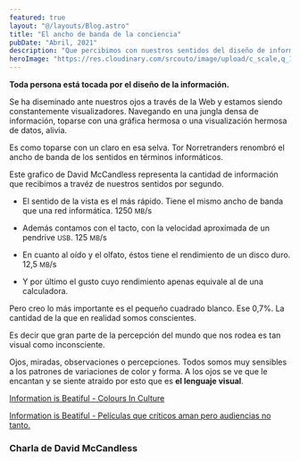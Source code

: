 ```yaml
---
featured: true
layout: "@/layouts/Blog.astro"
title: "El ancho de banda de la conciencia"
pubDate: "Abril, 2021"
description: "Que percibimos con nuestros sentidos del diseño de información."
heroImage: "https://res.cloudinary.com/srcouto/image/upload/c_scale,q_100,w_1920/v1624063633/ Next-srcouto/el-ancho-de-banda-de-la-conciencia/banner.png"
---
```



**Toda persona está tocada por el diseño de la información.**

Se ha diseminado ante nuestros ojos a través de la Web y estamos siendo constantemente visualizadores. Navegando en una jungla densa de información, toparse con una gráfica hermosa o una visualización hermosa de datos, alivia.

Es como toparse con un claro en esa selva. Tor Norretranders renombró el ancho de banda de los sentidos en términos informáticos.

Este grafico de David McCandless representa la cantidad de información que recibimos a travéz de nuestros sentidos por segundo.

<ImageLightbox
  alt="Gráfico que compara el ancho de banda de los distintos sentidos."
  src="https://res.cloudinary.com/srcouto/image/upload/c_scale,q_100,w_1920/v1624063633/Next-srcouto/el-ancho-de-banda-de-la-conciencia/el-ancho-de-banda-de-la-conciencia.png"
/>

- El sentido de la vista es el más rápido. Tiene el mismo ancho de banda que una red informática. 1250 <small>MB</small>/s

- Además contamos con el tacto, con la velocidad aproximada de un pendrive <small>USB</small>. 125 <small>MB</small>/s

- En cuanto al oído y el olfato, éstos tiene el rendimiento de un disco duro. 12,5 <small>MB</small>/s

- Y por último el gusto cuyo rendimiento apenas equivale al de una calculadora.

Pero creo lo más importante es el pequeño cuadrado blanco. Ese 0,7%. La cantidad de la que en realidad somos conscientes.

<ImageLightbox
  alt="Mismo grafico anterior pero se destaca un pequeño cuadrado blanco."
  src="https://res.cloudinary.com/srcouto/image/upload/c_scale,q_100,w_1920/v1624063633/Next-srcouto/el-ancho-de-banda-de-la-conciencia/ancho-conciencia.png"
/>

Es decir que gran parte de la percepción del mundo que nos rodea es tan visual como inconsciente.

Ojos, miradas, observaciones o percepciones. Todos somos muy sensibles a los patrones de variaciones de color y forma. A los ojos se ve que le encantan y se siente atraido por esto que es **el lenguaje visual**.

[Information is Beatiful - Colours In Culture](https://www.informationisbeautiful.net/visualizations/colours-in-cultures/)

<ImageLightbox
  alt="Grafico que explica el significado del color en las diferentes culturas."
  src="https://res.cloudinary.com/srcouto/image/upload/c_scale,q_100,w_1920/v1624063633/Next-srcouto/el-ancho-de-banda-de-la-conciencia/colours-in-culture.png"
/>

[Information is Beatiful - Películas que críticos aman pero audiencias no tanto.](https://www.informationisbeautiful.net/visualizations/star-wars-last-jedi-one-of-the-biggest-rotten-tomatoes-audience-vs-critics-score-splits-ever/)

<ImageLightbox
  alt="Gráfico con peliculas desde 2007 a 2017. Resaltando la diferencia entre audiencia y críticos. Se destaca El último Jedi por su gran presupuesto y poca valoración. "
  src="https://res.cloudinary.com/srcouto/image/upload/c_scale,q_29,w_1920/v1624063633/Next-srcouto/el-ancho-de-banda-de-la-conciencia/movies-audiences-not-like-but-critics-love.jpg"
  width="1920"
  height="1118"
/>

### Charla de David McCandless

<Youtube
  client:visible
  title="Charla de David McCandless."
  video="pLqjQ55tz-U"
  thumbnail="https://res.cloudinary.com/srcouto/image/upload/v1667003571/Next-srcouto/el-ancho-de-banda-de-la-conciencia/ted-DavidcCandless_fxuqgp.jpg"
/>
